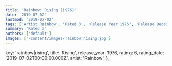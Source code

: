 ```yaml
---
title: 'Rainbow: Rising (1976)'
date: '2019-07-02'
lastmod: '2019-07-02'
tags: ['Artist Rainbow', 'Rated 3', 'Release Year 1976', 'Release Decade 1970']
summary: 'Rated 3'
authors: ['default']
images: ['/content/images/rainbow|rising.jpg']
---
```


  key: 'rainbow|rising',
  title: 'Rising',
  release_year: 1976,
  rating: 6,
  rating_date: '2019-07-02T00:00:00.000Z',
  artist: 'Rainbow',
};

<MusicRating data={data} />

